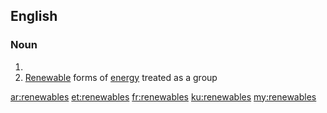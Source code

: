 ==English==

===Noun===
{{head|en|plural}}

# {{plural of|renewable|lang=en|nocat=1}}
# [[renewable|Renewable]] forms of [[energy]] treated as a group

[[ar:renewables]]
[[et:renewables]]
[[fr:renewables]]
[[ku:renewables]]
[[my:renewables]]